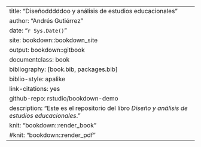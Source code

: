 --- 
title: "Diseñodddddoo y análisis de estudios educacionales"
author: "Andrés Gutiérrez"
date: "`r Sys.Date()`"
site: bookdown::bookdown_site
output: bookdown::gitbook
documentclass: book
bibliography: [book.bib, packages.bib]
biblio-style: apalike
link-citations: yes
github-repo: rstudio/bookdown-demo
description: "Este es el repositorio del libro *Diseño y análisis de estudios educacionales*."
knit: "bookdown::render_book"
#knit: "bookdown::render_pdf"
---